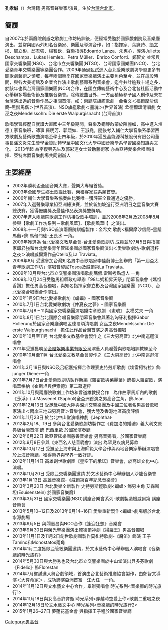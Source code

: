 '''孔孝誠'''（{{bd|1987年|6月7日}}）台灣籍 男高音聲樂家/演員，生於[[台灣|台灣]][[台北市|台北市]]。

== 簡履 ==
自2007年於兩廳院創辦之歌劇工作坊結訓後，便經常受邀於國家戲劇院及音樂廳演出，並常與國內外知名音樂家、樂團及導演合作，如：指揮家{{tsl|hu|Hollerung Gábor|豪勒隆·嘉保}}、葉詠詩、[[簡文彬|簡文彬]]、鄭立彬、邱君強、楊智欽，聲樂指導Edoardo Lanza、朱惠心，導演Juliette Deschamps、Lukas Hemleb、Petra Müller、Enrico Conforti、鄭智文 並常與國家交響樂團(NSO)、台北市立交響樂團(NTSO)、台灣國家國樂團(NCO)、台北愛樂青年交響樂團等樂團合作。2009年通過甄試進入台北愛樂歌劇坊學習更多有關歌劇藝術之領域，每年兩個樂季在國家音樂廳演出主要角色至今，並在這段時間，與各大美術館及企業合作演出歌劇藝廊系列音樂會，迄今共計逾數十場之多，於該年也與台灣國家國樂團(NCO)合作，在國立傳統藝術中心及台北各社區活動中心舉辦多場藝術節及推廣音樂會。除傳統曲目外，一方面積極參予國人創作及未在台灣演出過的音樂作品之相關首演，如：兩廳院旗艦歌劇　金希文＜福爾摩沙信簡–黑鬚馬偕＞(世界首演)、NSO旗艦歌劇＜畫魂＞(世界首演) 孟德爾頌清唱劇 女巫之夜Mendelssohn: Die erste Walpurgisnacht (台灣首演)

歌唱學習經歷自就讀大直國中三年級期間，聲樂及鋼琴啟蒙於陳麗如，高中進入培德工家音樂班，師事 羅明芳、郭熙如、王淑堯，隨後考入輔仁大學音樂系學習西方歌劇及藝術歌曲演唱至學士四年級，於2010年獲昱晶能源科技股份有限公司董事長潘文炎先生獎學金贊助轉學至中國文化大學中國音樂學系學習國樂知識與文化。
2013年起 為李復興先生及郭彩連女士贊助藝術家
亦為亞特愛樂合唱團指揮、亞特席爵音樂劇場共同創辦人

== 主要經歷 ==

* 2002年勝利盃全國音樂大賽，聲樂大專組首獎。
* 2003年全國學生鄉土歌謠比賽，榮獲客家語系類首獎。
* 2006年輔仁大學音樂系協奏曲比賽唯一獲評審全數通過之優勝。
* 2007年入選聲樂專業組亞洲總決賽，並於新加坡進行亞洲明日之星音樂大賽總決賽，獲得優勝獎及最佳作品表演獎雙獎項。
* 2007年進入兩廳院歌劇工作坊接受歌手培訓，並於[[2008年2月|2008年2月]]及[[2008年8月|2008年8月]]參與【歌劇工作坊系列－歌劇風華】、【歌劇風華II】之演出。
* 2008年十一月與NSO首演兩廳院騏艦製作：金希文 歌劇<福爾摩沙信簡–黑鬚馬偕>飾 馬偕門徒-王長水 一角。
* 2009年獲選為 台北愛樂文教基金會-台北愛樂歌劇坊 成員並於7月5日與指揮家邱君強和台北愛樂青年管絃樂團於國家音樂廳演出＜愛樂歌劇坊-歌劇選粹之夜＞演唱威爾第作品Otello及La Traviata。
* 2009年8月 受邀參加台灣知名男中音歌唱家李佳蔚博士創辦的「第一屆亞太青年歌劇工作坊」演唱普契尼Tosca及威爾第La Traviata。
* 2009年10月與台北市立交響樂團演唱歌劇瑪儂.雷斯考點燈人 一角
* 2009年10月24日受邀馬祖縣政府舉辦「98年媽祖昇天祭」閉幕音樂會《媽祖香讚》擔任男高音獨唱，與知名指揮家鄭立彬及台灣國家國樂團（NCO）、台北愛樂合唱團合作演出。
* 2010年1月9日台北愛樂歌劇坊《蝙蝠》- 國家音樂廳
* 2010年7月1日台北愛樂歌劇坊《仲夏夜之夢》- 國家音樂廳
* 2010年7月8 – 11與國家交響樂團演唱錢南章歌劇 《畫魂》 女模丈夫 一角
* 2010年8月1日台北國際合唱音樂節閉幕音樂會與著名匈牙利指揮Gabor Hollerung於國家音樂廳演唱孟德爾頌清唱劇 女巫之夜Mendelssohn: Die erste Walpurgisnacht　擔任此作品台灣首演之男高音獨唱
* 2010年10月至11月 台北愛樂文教基金會製作之《三大男高音》北中南巡迴演唱會 
* 2011年受邀獲聘至[[金陛娛樂事業有限公司|金陛娛樂事業有限公司]]演藝人員發聲與歌唱培訓教練至今
*2010年10月至11月 台北愛樂文教基金會製作之《三大男高音》北中南巡迴演唱會 
*2011年3月18日與NSO及呂紹嘉指揮合作理察史特勞斯歌劇《埃雷柯特拉》飾junger  Diener一角
*2011年7月7日台北愛樂歌劇坊製作新編《羅密歐與茱麗葉》飾狼人羅密歐，演唱華格納《崔斯坦與伊索德》第二幕選粹
*2011年10月與兩廳院歌劇工作坊和曾道雄教授合作　為作曲家馬斯內的歌劇《莎浮》( J.Massenet 《Sapho》)全亞洲首演之男高音主角，飾Jean
*2011年12月13日 受邀赴中國大陸與深圳交響樂團及中國三位著名男高音歌唱家演出＜兩岸三地四男高音＞音樂會，獲大陸及香港地區高度評價
*2011年11月23日 於台北中山堂演唱神劇《Jephtha》
*2012年2月18、19日 參與台北愛樂歌劇坊製作之《費加洛的婚禮》義大利文原典版台灣首演 飾 巴西里歐 於國家演奏廳
*2012年6月22日 歐亞管絃樂團慈善音樂會 男高音獨唱，於國家音樂廳
*2012年9月8日參與《東西名人慈善晚會》演出 為罕見疾病兒募款
*2012年10月12日 受邀至上海市與上海師範大學合作與內地音樂家舉辦演唱會於上海音樂廳，獲得樂界與學界一致好評。
*2012年11月14日 高雄創世歌劇團《星空下的承諾》音樂會，於高雄文化中心演唱。
*2012年11月20日 受歐亞交響樂團邀請 於文水藝術中心舉辦個人沙龍音樂會
*2013年1月13日 高雄音樂館-《威爾第百年紀念音樂會》	
*2013年3月20日 台北愛樂全新製作 史特勞斯輕歌劇<蝙蝠> 飾男主角 艾森斯坦(Esuisenstein) 於國家音樂廳1
*2013年3月31日 國家交響樂團(NSO)講座音樂會系列-歌劇製造機威爾第 講座音樂會 
*2013年5月10~12日及2013年6月14~16日 愛樂重新製作<蝙蝠>劇場版於台北水源劇場
*2013年9月5日 與閰惠昌與NCO合作《逢迎狂想》音樂會
*2013年9月30日與榮光聖樂團演出韓德爾神劇《掃羅王》男高音獨唱
*2013年11月1日及11月2日創世歌劇團製作莫札特歌劇-《魔笛》飾演 王子Tamino和Monostatos兩角
*2014年1月二度獲歐亞管絃樂團邀請，於文水藝術中心舉辦個人演唱會《音樂廳的時光旅程》
*2014年5月30日與大勝秀也及台北市立交響樂團於中山堂演出貝多芬歌劇《Fidelio》飾Florestan
*2014年7月嘗試進入舞台劇領域，首演由台北藝術推廣協會製作，由鄭智文導演＜大算命家＞，成功飾演亞洲首富　江大任　一角。
*2014年11月12日與文水藝文中心合作，舉辦獨唱會 時光系列<音樂廳的時光旅行1>
*2014年11月18日與女高音許育甄 時光系列<穿越時空愛上你>歌劇二重唱之夜
*2014年12月18日於文水藝文中心 時光系列<音樂廳的時光旅行2>
*2015年1月26~27日 夢蓮花基金會 與指揮王子程於國家音樂廳


[[Category:男高音|Category:男高音]]